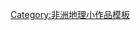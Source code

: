 {{asbox
| image     = Flag-map of Botswana.svg
| pix       = 30
| subject   = [[博茨瓦納]]地理 
| qualifier = 
| category  = 博茨瓦納地理小作品
| tempsort  = 
| name      = Template:Botswana-geo-stub
}}<noinclude>
[[Category:非洲地理小作品模板]]
</noinclude>